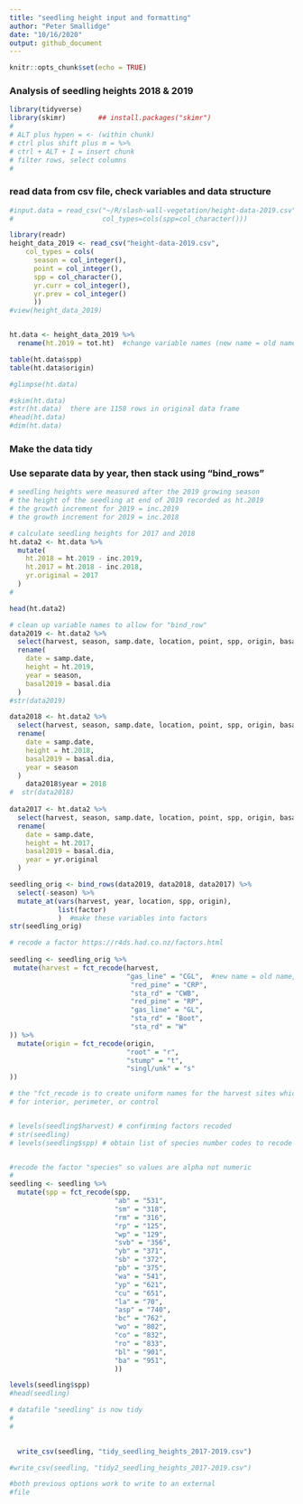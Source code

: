 ```yaml
---
title: "seedling height input and formatting"
author: "Peter Smallidge"
date: "10/16/2020"
output: github_document
---
```


```r
knitr::opts_chunk$set(echo = TRUE)
```

### Analysis of seedling heights 2018 & 2019


```r

library(tidyverse)
library(skimr)        ## install.packages("skimr")
#
# ALT plus hypen = <- (within chunk)
# ctrl plus shift plus m = %>% 
# ctrl + ALT + I = insert chunk
# filter rows, select columns
# 

```

### read data from csv file, check variables and data structure

<!-- note to self: in the "read_csv" code, after the file location the code
for 'col..." etc ensures that the specified column is adjusted
the file "cheat sheet data-import" has details 

It is also possible to right-click a file name and import excel
-->


```r
#input.data = read_csv("~/R/slash-wall-vegetation/height-data-2019.csv",
#                      col_types=cols(spp=col_character()))

library(readr)
height_data_2019 <- read_csv("height-data-2019.csv", 
    col_types = cols(
      season = col_integer(),
      point = col_integer(),
      spp = col_character(),
      yr.curr = col_integer(),
      yr.prev = col_integer()
      ))
#view(height_data_2019)


ht.data <- height_data_2019 %>% 
  rename(ht.2019 = tot.ht)  #change variable names (new name = old name)

table(ht.data$spp)
table(ht.data$origin)

#glimpse(ht.data)

#skim(ht.data)
#str(ht.data)  there are 1158 rows in original data frame
#head(ht.data)
#dim(ht.data)

```


### Make the data tidy
### Use separate data by year, then stack using "bind_rows"
```r

# seedling heights were measured after the 2019 growing season
# the height of the seedling at end of 2019 recorded as ht.2019
# the growth increment for 2019 = inc.2019
# the growth increment for 2019 = inc.2018

# calculate seedling heights for 2017 and 2018
ht.data2 <- ht.data %>% 
  mutate(
    ht.2018 = ht.2019 - inc.2019,
    ht.2017 = ht.2018 - inc.2018,
    yr.original = 2017
  )
#   

head(ht.data2)

# clean up variable names to allow for "bind_row"
data2019 <- ht.data2 %>% 
  select(harvest, season, samp.date, location, point, spp, origin, basal.dia, ht.2019) %>% 
  rename(
    date = samp.date,
    height = ht.2019,
    year = season,
    basal2019 = basal.dia
  )
#str(data2019)

data2018 <- ht.data2 %>% 
  select(harvest, season, samp.date, location, point, spp, origin, basal.dia, ht.2018) %>% 
  rename(
    date = samp.date,
    height = ht.2018,
    basal2019 = basal.dia,
    year = season
  )
    data2018$year = 2018
#  str(data2018)
  
data2017 <- ht.data2 %>% 
  select(harvest, season, samp.date, location, point, spp, origin, basal.dia, ht.2017, yr.original) %>% 
  rename(
    date = samp.date,
    height = ht.2017,
    basal2019 = basal.dia,
    year = yr.original
  )

seedling_orig <- bind_rows(data2019, data2018, data2017) %>% 
  select(-season) %>% 
  mutate_at(vars(harvest, year, location, spp, origin),
            list(factor)
            )  #make these variables into factors
str(seedling_orig)

# recode a factor https://r4ds.had.co.nz/factors.html 
 
seedling <- seedling_orig %>% 
 mutate(harvest = fct_recode(harvest,
                             "gas_line" = "CGL",  #new name = old name, "harvest" is a factor
                              "red_pine" = "CRP",
                              "sta_rd" = "CWB",
                              "red_pine" = "RP",
                              "gas_line" = "GL",
                              "sta_rd" = "Boot",
                              "sta_rd" = "W"
)) %>% 
  mutate(origin = fct_recode(origin,
                             "root" = "r",
                             "stump" = "t",
                             "singl/unk" = "s"
))

# the "fct_recode is to create uniform names for the harvest sites which are differentiated by "location. "new value" = "old value"
# for interior, perimeter, or control


# levels(seedling$harvest) # confirming factors recoded
# str(seedling)
# levels(seedling$spp) # obtain list of species number codes to recode as alpha


#recode the factor "species" so values are alpha not numeric
#
seedling <- seedling %>% 
  mutate(spp = fct_recode(spp,
                          "ab" = "531",
                          "sm" = "318",
                          "rm" = "316",
                          "rp" = "125",
                          "wp" = "129",
                          "svb" = "356",
                          "yb" = "371",
                          "sb" = "372",
                          "pb" = "375",
                          "wa" = "541",
                          "yp" = "621",
                          "cu" = "651",
                          "la" = "70",
                          "asp" = "740",
                          "bc" = "762",
                          "wo" = "802",
                          "co" = "832",
                          "ro" = "833",
                          "bl" = "901",
                          "ba" = "951",
                          ))

levels(seedling$spp)
#head(seedling)

# datafile "seedling" is now tidy
# 
# 

 
  write_csv(seedling, "tidy_seedling_heights_2017-2019.csv")

#write_csv(seedling, "tidy2_seedling_heights_2017-2019.csv")

#both previous options work to write to an external
#file

```

